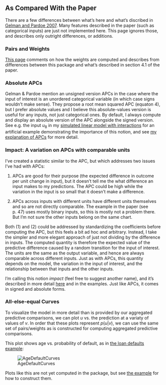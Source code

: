## As Compared With the Paper

There are a few differences between what's here and what's discribed in [Gelman and Pardoe 2007](http://onlinelibrary.wiley.com/doi/10.1111/j.1467-9531.2007.00181.x/abstract). Many features described in the paper (such as categorical inputs) are just not implemented here. This page ignores those, and describes only outright differences, or additions.

### Pairs and Weights

[This page](more-pairs-and-weights.html) comments on how the weights are computed and describes from differences between this package and what's described in section 4.1 of the paper.

### Absolute APCs

Gelman & Pardoe mention an unsigned version APCs in the case where the input of interest is an unordered categorical variable (in which case signs wouldn't make sense). They propose a root mean squared APC (equaton 4), but I prefer absolute values and I believe this absolute-values version is useful for any inputs, not just categorical ones. By default, I always compute and display an absolute version of the APC alongside the signed version. See e.g. the input $u_8$ in my [simulated linear model with interactions](examples-simulated-linear-model-interactions.html) for an artificial example demonstrating the importance of this notion, and see [my explanation of APCs](apc.html) for more detail.

### Impact: A variation on APCs with comparable units

I've created a statistic similar to the APC, but which addresses two issues I've had with APCs:

1. APCs are good for their purpose (the expected difference in outcome per unit change in input), but it doesn't tell me the what difference an input makes to my predictions. The APC could be high while the variation in the input is so small that it doesn't make a difference.

2. APCs across inputs with different units have different units themselves and so are not directly comparable. The example in the paper (see p. 47) uses mostly binary inputs, so this is mostly not a problem there. But I'm not sure the other inputs belong on the same chart.

Both (1) and (2) could be addressed by standardizing the coefficients before computing the APC, but this feels a bit ad hoc and arbitrary. Instead, I take the simpler and more elegant approach of just not dividing by the difference in inputs. The computed quantity is therefore the expected value of the predictive difference caused by a random transition for the input of interest. The units are the same as the output variable, and hence are always comparable across different inputs. Just as with APCs, this quantity depends on the model, the variation in the input of interest, and the relationship between that inputs and the other inputs.

I'm calling this notion *impact* (feel free to suggest another name), and it's described in more detail [here](impact.html) and in the examples. Just like APCs, it comes in signed and absolute forms.

### All-else-equal Curves

To visualize the model in more detail than is provided by our aggregated predictive comparisons, we can plot $u$ vs. the prediction at a variaty of values of $v$. In order that these plots represent $p(u|v)$, we can use the same set of pairs/weights as is constructed for computing aggregated predictive comparisons.

This plot shows age vs. probability of default, as in [the loan defaults example](examples-loan-defaults.html):

![AgeDefaultCurves](figure/AgeDefaultCurves.png)

Plots like this are not yet computed in the package, but see [the example](examples-loan-defaults.html) for how to construct them.